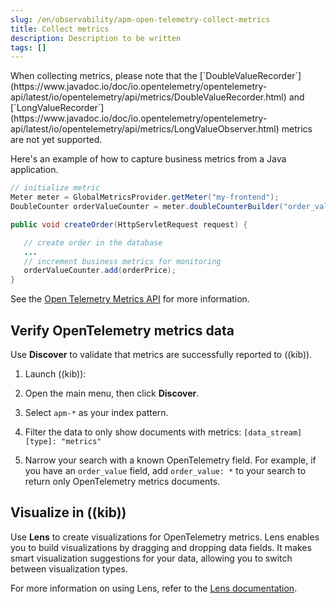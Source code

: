 ```yaml
---
slug: /en/observability/apm-open-telemetry-collect-metrics
title: Collect metrics
description: Description to be written
tags: []
---
```



<div id="apm-open-telemetry-collect-metrics"></div>

<DocCallOut title="Important" color="warning">
When collecting metrics, please note that the [`DoubleValueRecorder`](https://www.javadoc.io/doc/io.opentelemetry/opentelemetry-api/latest/io/opentelemetry/api/metrics/DoubleValueRecorder.html)
and [`LongValueRecorder`](https://www.javadoc.io/doc/io.opentelemetry/opentelemetry-api/latest/io/opentelemetry/api/metrics/LongValueObserver.html) metrics are not yet supported.
</DocCallOut>

Here's an example of how to capture business metrics from a Java application.

```java
// initialize metric
Meter meter = GlobalMetricsProvider.getMeter("my-frontend");
DoubleCounter orderValueCounter = meter.doubleCounterBuilder("order_value").build();

public void createOrder(HttpServletRequest request) {

   // create order in the database
   ...
   // increment business metrics for monitoring
   orderValueCounter.add(orderPrice);
}
```

See the [Open Telemetry Metrics API](https://github.com/open-telemetry/opentelemetry-specification/blob/main/specification/metrics/api.md)
for more information.

<div id="apm-open-telemetry-verify-metrics"></div>

## Verify OpenTelemetry metrics data

Use **Discover** to validate that metrics are successfully reported to ((kib)).

1. Launch ((kib)):

    <OpenKibanaWidget />

1. Open the main menu, then click **Discover**.
1. Select `apm-*` as your index pattern.
1. Filter the data to only show documents with metrics: `[data_stream][type]: "metrics"`
1. Narrow your search with a known OpenTelemetry field. For example, if you have an `order_value` field, add `order_value: *` to your search to return
    only OpenTelemetry metrics documents.

<div id="apm-open-telemetry-visualize"></div>

## Visualize in ((kib))

Use **Lens** to create visualizations for OpenTelemetry metrics. Lens enables you to build visualizations by dragging and dropping data fields. It makes smart visualization suggestions for your data, allowing you to switch between visualization types.

For more information on using Lens, refer to the [Lens documentation](((kibana-ref))/lens.html).

